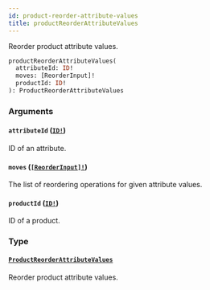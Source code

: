```yaml
---
id: product-reorder-attribute-values
title: productReorderAttributeValues
---
```


Reorder product attribute values.

```graphql
productReorderAttributeValues(
  attributeId: ID!
  moves: [ReorderInput]!
  productId: ID!
): ProductReorderAttributeValues

```

### Arguments

#### `attributeId` ([`ID!`](/developer/api-reference/scalars/id))

ID of an attribute.

#### `moves` ([`[ReorderInput]!`](/developer/api-reference/inputs/reorder-input))

The list of reordering operations for given attribute values.

#### `productId` ([`ID!`](/developer/api-reference/scalars/id))

ID of a product.

### Type

#### [`ProductReorderAttributeValues`](/developer/api-reference/objects/product-reorder-attribute-values)

Reorder product attribute values.
